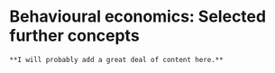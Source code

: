 # Behavioural economics: Selected further concepts  {#more_be}

```block2
**I will probably add a great deal of content here.**
```



